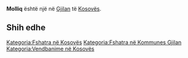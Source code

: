 {{Fshat në 
 | Emri                = Molliq
 | EmriAlt                = 
 | NAME_SHORT_FORM=      
 | NAME_GENERIC=      
 | NAME_SORT_NAME_RO=      MOLLIQ
 | FULL_NAME_RO = Molliq
 | FULL_NAME_ND_RO=Molliq
 | SORT_NAME_RG=MOLLIQ
 | FULL_NAME_RG=Molliq
 | FULL_NAME_ND_RG=Molliq
 | SRP_NAME_SHORT_FORM=      
 | SRP_NAME_GENERIC=      
 | SRP_NAME_SORT_NAME_RO=      
 | SRP_FULL_NAME_RO = 
 | SRP_FULL_NAME_ND_RO=
 | SRP_SORT_NAME_RG=
 | SRP_FULL_NAME_RG=
 | SRP_FULL_NAME_ND_RG=
 | Emri (Rasa dhanore) = 
 | Figura              = 
 | Shteti              = Kosovo
 | Komuna              = Gjilan
 | Kodi postar         = 
 | Sipërfaqja          = 

 | Popullsia           = 

 | Regj. i popullsisë  = 
 | Dend. e popullsisë  = 
 | Faqja zyrtare       = 
 <!--- Koordinatat ----> 
 | Gjerësia            = 42.439167
 | Gjatësia            = 20.270833
 | Lartësia            = 
}}
'''Molliq''' është një [[]] në [[Gjilan]] të [[Kosovës]].

<!-- == Gjeografia == -->
<!-- == Historia == -->
<!-- == Demografia == -->
== Shih edhe ==
{{Komuna Gjilan}}
{{Kosovo-Administrata-Cung}}

[[Kategoria:Fshatra në Kosovës]]
[[Kategoria:Fshatra në Kommunes Gjilan]]
[[Kategoria:Vendbanime në Kosovës]]